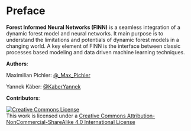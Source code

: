 # Preface {.unnumbered}

**Forest Informed Neural Networks (FINN)** is a seamless integration of a dynamic forest model and neural networks. It main purpose is to understand the limitations and potentials of dynamic forest models in a changing world. A key element of FINN is the interface between classic processes based modeling and data driven machine learning techniques.

**Authors**:

Maximilian Pichler: [\@\_Max_Pichler](https://twitter.com/_Max_Pichler)

Yannek Käber: [\@KaberYannek](https://twitter.com/KaberYannek)

**Contributors**:



```{=html}
<a rel="license" href="http://creativecommons.org/licenses/by-nc-sa/4.0/"><img alt="Creative Commons License" style="border-width:0" src="https://i.creativecommons.org/l/by-nc-sa/4.0/88x31.png" /></a><br />This work is licensed under a <a rel="license" href="http://creativecommons.org/licenses/by-nc-sa/4.0/">Creative Commons Attribution-NonCommercial-ShareAlike 4.0 International License</a>
```
